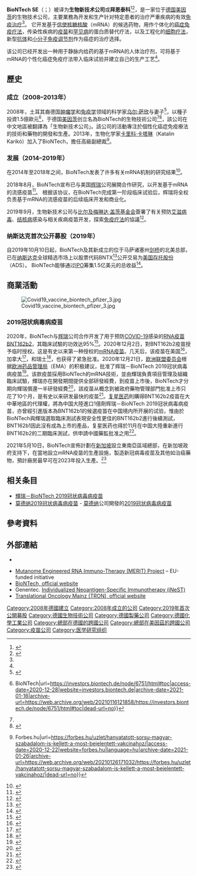 {{Expand language|1=en|time=2021-04-03T16:18:18+00:00}}
{{NoteTA
|G1=Medicine
|G2=德國地名
}}
{{Infobox company
| name = 德国生物新技术公司
| name_en = BioNTech SE
| logo = BioNTech logo.svg
| image = Mainz.BioNTechSE.20200731.jpg
| image_caption = 位于[[美因茨|美因茨]]Goldgrube街的BioNTech总部
| traded_as = {{NASDAQ|BNTX}}
| ISIN = US09075V1026
| founded = {{Start date and age|2008|6}}
| num_locations = 5
| services = [[免疫疗法|免疫疗法]]<br/>[[2019冠狀病毒病疫苗|2019冠狀病毒病疫苗]]
| key_people = {{Unbulleted list|[[乌尔·萨欣|乌尔·萨欣]]（[[首席执行官|CEO]]）|Sean Marett（CBO, CCO）|Sierk Poetting（[[财务总监|CFO]], [[首席运营官|COO]]）|Ryan Richardson（CSO）|[[厄兹勒姆·图雷西|厄兹勒姆·图雷西]]（CMO）}}
| num_employees = 1,323
| industry = [[生物技術|生物技術]]
| website = {{URL|biontech.de}}
| native_name = 
| location = {{GER}}[[美因茨|美因茨]]
| footnotes=[[美国证券交易委员会|SEC]]报告<ref name="SEC report">{{Citation|language=en|author=BioNTech SE|url=https://sec.report/Document/0001193125-19-241112/|title=Form F-1|publisher=[[United_States_Securities_and_Exchange_Commission|U.S. Securities and Exchange Commission]]|date=2019-09-09|access-date=2020-09-23|archive-date=2021-02-14|archive-url=https://web.archive.org/web/20210214094009/https://sec.report/Document/0001193125-19-241112/|dead-url=no}}</ref>
}}

'''BioNTech SE'''（{{IPA-de|ˈbaɪɒnˌtek}}；{{NASDAQ|BNTX}}）被译为'''生物新技术公司'''或'''拜恩泰科'''<ref>{{cite news |title=香港特区政府认可复星医药／德国药厂拜恩泰科新冠疫苗在港紧急使用 |url=http://www.xinhuanet.com/2021-01/25/c_1127024235.htm}}</ref><ref>{{Cite web|title=美国辉瑞和德国生物新技术向欧盟递交注册新冠疫苗申请|url=http://www.chinanews.com/gj/2020/12-01/9351990.shtml|accessdate=2020-12-24|author=|publisher=中国新闻网|date=2020-12-01|format=|language=zh|archiveurl=https://web.archive.org/web/20201202042433/http://www.chinanews.com/gj/2020/12-01/9351990.shtml|archivedate=2020-12-02|dead-url=no}}</ref>，是一家位于[[德国|德国]][[美因茨|美因茨]]的生物技术公司，主要業務為开发和生产针对特定患者的治疗严重疾病的有效[[免疫治疗|免疫治疗]]<ref name="SEC report" />。 它开发基于[[信使核糖核酸|信使核糖核酸]]（mRNA）的候选药物，用作个体化的[[癌症免疫疗法|癌症免疫疗法]]，传染性疾病的[[疫苗|疫苗]]和[[罕见病|罕见病]]的蛋白质替代疗法，以及工程化的[[细胞疗法|细胞疗法]]，新型[[抗体|抗体]]和[[小分子|小分子]][[免疫治疗#免疫调节剂|免疫调节剂]]作为癌症的治疗选择。

该公司已经开发出一种用于静脉内给药的基于mRNA的人体治疗剂，可将基于mRNA的个性化癌症免疫疗法带入临床试验并建立自己的生产工艺<ref name="SEC report" />。

== 歷史 ==
=== 成立（2008–2013年） ===
2008年，土耳其裔德国[[肿瘤学|肿瘤学]]和[[免疫学|免疫学]]领域的科学家[[乌尔·萨欣|乌尔·萨欣]]与妻子{{Internal link helper/en|厄兹勒姆·图雷西|Özlem Türeci}}<ref>{{Cite web|title=研发新冠肺炎疫苗的土耳其裔夫妇被英国《金融时报》评为“年度人物”|url=https://baijiahao.baidu.com/s?id=1686321053774586501|accessdate=2020-12-24|author=|publisher=土耳其驻北京大使馆|date=2020-12-17|format=|language=zh|archiveurl=https://web.archive.org/web/20201224152820/https://baijiahao.baidu.com/s?id=1686321053774586501|archivedate=2020-12-24|dead-url=no}}</ref>，以種子投資1.5億歐元<ref>{{Cite web|title=SEC Filing {{!}} BioNTech|url=https://investors.biontech.de/node/6751/html#toc|access-date=2020-12-28|website=investors.biontech.de|archive-date=2021-01-16|archive-url=https://web.archive.org/web/20210116121858/https://investors.biontech.de/node/6751/html#toc|dead-url=no}}</ref>，于德国[[美因茨|美因茨]]创立名為BioNTech的生物技術公司<ref name="SEC report"/><ref>{{Cite web|title=德药厂BioNTech疫苗大突破 创办人夫妻皆土耳其移民后代|url=https://web.archive.org/web/20201224153032/https://www.rfi.fr/cn/contenu/20201114-%E5%BE%B7%E8%8D%AF%E5%8E%82biontech%E7%96%AB%E8%8B%97%E5%A4%A7%E7%AA%81%E7%A0%B4-%E5%88%9B%E5%8A%9E%E4%BA%BA%E5%A4%AB%E5%A6%BB%E7%9A%86%E5%9C%9F%E8%80%B3%E5%85%B6%E7%A7%BB%E6%B0%91%E5%90%8E%E4%BB%A3|accessdate=2020-12-24|author=|date=2020-11-14|format=|publisher=AFP|language=zh|archiveurl=https://web.archive.org/web/20201224153032/https://www.rfi.fr/cn/contenu/20201114-%E5%BE%B7%E8%8D%AF%E5%8E%82biontech%E7%96%AB%E8%8B%97%E5%A4%A7%E7%AA%81%E7%A0%B4-%E5%88%9B%E5%8A%9E%E4%BA%BA%E5%A4%AB%E5%A6%BB%E7%9A%86%E5%9C%9F%E8%80%B3%E5%85%B6%E7%A7%BB%E6%B0%91%E5%90%8E%E4%BB%A3|archivedate=2020-12-24}}</ref>，該公司在中文地區被翻譯為「生物新技术公司」。該公司的活動專注於個性化癌症免疫療法的技術和藥物的開發和生產。2013年，生物化学家[[卡里科·卡塔琳|卡里科·卡塔琳]]（Katalin Karikó）加入了BioNTech，擔任高級副總裁<ref>{{Cite web|date=2020-11-09|title=Magyar kutató, hányatatott sorsú szabadalma is kellett a most bejelentett vakcinához {{!}} Forbes.hu|url=https://forbes.hu/uzlet/hanyatatott-sorsu-magyar-szabadalom-is-kellett-a-most-bejelentett-vakcinahoz/|access-date=2020-12-22|website=forbes.hu|language=hu|archive-date=2021-01-26|archive-url=https://web.archive.org/web/20210126171032/https://forbes.hu/uzlet/hanyatatott-sorsu-magyar-szabadalom-is-kellett-a-most-bejelentett-vakcinahoz/|dead-url=no}}</ref>。

=== 发展（2014–2019年）===
在2014年至2018年之间，BioNTech发表了许多有关mRNA机制的研究结果<ref>{{Citation|language=en|last1=Kranz|first1=Lena M.|last2=Diken|first2=Mustafa|last3=Haas|first3=Heinrich|last4=Kreiter|first4=Sebastian|last5=Loquai|first5=Carmen|title=Systemic RNA delivery to dendritic cells exploits antiviral defence for cancer immunotherapy|newspaper=Nature|volume=534|issue=7607|date=2016-06-16|issn=1476-4687|pages=396–401|url=https://pubmed.ncbi.nlm.nih.gov/27281205/|access-date=2020-11-11|doi=10.1038/nature18300|pmid=27281205|bibcode=2016Natur.534..396K|archive-date=2020-12-18|archive-url=https://web.archive.org/web/20201218093003/https://pubmed.ncbi.nlm.nih.gov/27281205/|dead-url=no}}</ref>。

2018年8月，BioNTech宣布已与美国[[辉瑞|辉瑞]]公司展開合作研究，以开发基于mRNA的流感疫苗<ref>{{Cite web|title=BioNTech Signs Collaboration Agreement with Pfizer to Develop mRNA-based Vaccines for Prevention of Influenza|date=2018-08-16|url=https://biontechse.gcs-web.com/news-releases/news-release-details/biontech-signs-collaboration-agreement-pfizer-develop-mrna-based|publisher=BioNTech press release|accessdate=2020-11-12|archive-date=2020-11-14|archive-url=https://web.archive.org/web/20201114132810/https://biontechse.gcs-web.com/news-releases/news-release-details/biontech-signs-collaboration-agreement-pfizer-develop-mrna-based|dead-url=no}}</ref>。 根据该协议，在BioNTech完成第一阶段临床试验后，辉瑞将全权负责基于mRNA的流感疫苗的后续临床开发和商业化。

2019年9月，生物新技术公司与[[比尔及梅琳达·盖茨基金会|比尔及梅琳达·盖茨基金会]]簽署了有关预防[[艾滋病毒|艾滋病毒]]、[[结核病|结核病]]感染与相关疾病疫苗开发，探索[[免疫疗法|免疫疗法]]的協議<ref name="PR September 5, 2019">{{cite news |author=<!--Not stated--> |title=The Gates Foundation sees BioNTech potential to ‘dramatically reduce global HIV and tuberculosis’ |url=https://www.thepharmaletter.com/article/the-gates-foundation-sees-biontech-potential-to-dramatically-reduce-global-hiv-and-tuberculosis |work={{tsl|en|The Pharma Letter||The Pharma Letter}} |date=2019年9月5日 |access-date=2019年9月20日 |archive-date=2020年11月14日 |archive-url=https://web.archive.org/web/20201114132824/https://www.thepharmaletter.com/article/the-gates-foundation-sees-biontech-potential-to-dramatically-reduce-global-hiv-and-tuberculosis |dead-url=no }}</ref>。

=== 纳斯达克首次公开募股（2019年） ===
自2019年10月10日起，BioNTech及其新成立的位于马萨诸塞州[[剑桥_(马萨诸塞州)|剑桥]]的北美总部，已在[[纳斯达克|纳斯达克]]全球精选市场上以股票代码BNTX<ref>{{Citation|language=en|url=https://www.nasdaq.com/market-activity/stocks/bntx|title=BioNTech SE|publisher=NASDAQ|access-date=2020-11-12|archive-date=2021-05-11|archive-url=https://web.archive.org/web/20210511142224/https://www.nasdaq.com/market-activity/stocks/bntx|dead-url=no}}</ref>公开交易为[[美國存託憑證|美国存托股份]]（ADS）。 BioNTech能够通过[[首次公开募股|IPO]]筹集1.5亿美元的总收益<ref name="spalding">{{cite news |last1=Spalding |first1=Rebecca |last2=Franklin |first2=Joshua |title=Germany's BioNTech raises $150 million in smaller-than-planned U.S. IPO amid market volatility |url=https://www.reuters.com/article/us-biontech-ipo-idUSKBN1WO29B |access-date=2020-12-07 |work=Reuters |date=2019-10-09 |archive-date=2021-01-15 |archive-url=https://web.archive.org/web/20210115130357/https://www.reuters.com/article/us-biontech-ipo-idUSKBN1WO29B |dead-url=no }}</ref>。

== 商業活動 ==
[[File:Covid19_vaccine_biontech_pfizer_3.jpg|thumb]]
=== 2019冠状病毒病疫苗 ===
{{主条目|辉瑞－BioNTech 2019冠状病毒病疫苗|2019冠状病毒病疫苗}}

2020年，BioNTech与[[辉瑞|辉瑞]]公司合作开发了用于预防[[2019冠状病毒病|COVID-19]]感染的[[RNA疫苗|RNA疫苗]][[复必泰|BNT162b2]]，其臨床試驗的功效达95%<ref>{{Cite web |url=https://www.fda.gov/media/144245/download |title=存档副本 |access-date=2021-04-05 |archive-date=2021-01-01 |archive-url=https://web.archive.org/web/20210101182119/https://www.fda.gov/media/144245/download |dead-url=no }}</ref>。2020年12月2日，{{Internal link helper/en|英国药品和健康产品管理局（MHRA）|Medicines and Healthcare products Regulatory Agency}}對BNT162b2疫苗授予临时{{link-en|2012年人类药品法规|Human Medicines Regulations 2012|人类药品法规}}授权。这是有史以来第一种授权的[[RNA疫苗|mRNA疫苗]]。几天后，该疫苗在美国<ref>{{Citation|language=en|title=Pfizer-BioNTech COVID-19 Vaccine Frequently Asked Questions|url=https://www.fda.gov/emergency-preparedness-and-response/mcm-legal-regulatory-and-policy-framework/pfizer-biontech-covid-19-vaccine-frequently-asked-questions|access-date=2020-12-22|archive-date=2021-02-14|archive-url=https://web.archive.org/web/20210214094008/https://www.fda.gov/emergency-preparedness-and-response/mcm-legal-regulatory-and-policy-framework/pfizer-biontech-covid-19-vaccine-frequently-asked-questions|dead-url=no}}</ref>，加拿大<ref>{{Citation|language=en|title=Pfizer-BioNTech COVID-19 vaccine: What you should know|url=https://www.canada.ca/en/health-canada/services/drugs-health-products/covid19-industry/drugs-vaccines-treatments/vaccines/pfizer-biontech.html|access-date=2020-12-22|archive-date=2021-06-05|archive-url=https://web.archive.org/web/20210605080328/https://www.canada.ca/en/health-canada/services/drugs-health-products/covid19-industry/drugs-vaccines-treatments/vaccines/pfizer-biontech.html|dead-url=no}}</ref>，和瑞士<ref>{{Citation|language=en|title=Swissmedic grants authorisation for the first COVID-19 vaccine in Switzerland|url=https://www.swissmedic.ch/swissmedic/en/home/news/coronavirus-covid-19/covid-19-impfstoff_erstzulassung.html|access-date=2020-12-22|archive-date=2021-05-02|archive-url=https://web.archive.org/web/20210502135025/https://www.swissmedic.ch/swissmedic/en/home/news/coronavirus-covid-19/covid-19-impfstoff_erstzulassung.html|dead-url=no}}</ref>，也获得了紧急批准。2020年12月21日，[[欧洲联盟委员会|欧洲联盟委员会]]根据[[欧洲药品管理局|欧洲药品管理局]]（EMA）的积极建议，批准了辉瑞－BioNTech 2019冠状病毒病疫苗<ref>{{Cite web|date=2020-12-21|title=Commission approves BioNTech/Pfizer vaccine|url=https://www.politico.eu/article/european-commission-approves-biontech-pfizer-vaccine/|access-date=2020-12-22|website=Politico|language=en-US|archive-date=2021-05-05|archive-url=https://web.archive.org/web/20210505200806/https://www.politico.eu/article/european-commission-approves-biontech-pfizer-vaccine/|dead-url=no}}</ref>。该款疫苗採用BioNTech的mRNA技術，並由輝瑞負責項目管理及組織臨床試驗，輝瑞亦在開發期間提供全部研發經費，到疫苗上市後，BioNTech才分期向輝瑞償還一半研發經費<ref name="DW_BioNTech">{{cite news|title=谁研发了BNT162新冠疫苗？|url=https://www.dw.com/zh/%E8%B0%81%E7%A0%94%E5%8F%91%E4%BA%86bnt162%E6%96%B0%E5%86%A0%E7%96%AB%E8%8B%97/a-55578952|accessdate=2020-11-13|agency=德国之声|date=2020-11-12|archive-date=2021-01-09|archive-url=https://web.archive.org/web/20210109145650/https://www.dw.com/zh/%E8%B0%81%E7%A0%94%E5%8F%91%E4%BA%86bnt162%E6%96%B0%E5%86%A0%E7%96%AB%E8%8B%97/a-55578952|dead-url=no}}</ref>，該疫苗从概念到被政府藥物管理部門批准上市只花了10个月，是有史以来研发最快的疫苗<ref>{{Cite web|title=新冠疫苗：英国率先批准辉瑞疫苗大规模使用，高危人群几天内开始接种|url=https://www.bbc.com/zhongwen/simp/world-55156864|accessdate=2020-12-02|author=|date=2020-12-24|format=|publisher=BBC|language=zh|archiveurl=https://web.archive.org/web/20201224145541/https://www.bbc.com/zhongwen/simp/world-55156864|archivedate=2020-12-24|dead-url=no}}</ref>。[[復星醫藥|复星医药]]則購得BNT162b2疫苗在大中華地區的代理權，將為中国大陸進口1億劑辉瑞－BioNTech 2019冠状病毒病疫苗，亦曾經引進版本為BNT162b1的候選疫苗在中国境内所开展的试验，惟由於BioNTech與輝瑞選取臨床測試表現安全性更佳的BNT162b2進行後續測試，BNT162b1因此沒有成為上市的產品，复星医药也得於11月在中国大陸重新進行BNT162b2的二期臨床測試，供申請中國藥監批准之用<ref name="cna-2021-12-16">{{cite news |title=中國藥企獨家購得德國BioNTech疫苗一億劑 股價大漲 |url=https://www.cna.com.tw/news/acn/202012160276.aspx |accessdate=2021-04-13 |work=中央通訊社 |date=2021-12-16 |archive-date=2021-05-29 |archive-url=https://web.archive.org/web/20210529021349/https://www.cna.com.tw/news/acn/202012160276.aspx |dead-url=no }}</ref>。

2021年5月10日，BioNTech宣佈計劃在[[新加坡|新加坡]]設立東南亞區域總部，在新加坡政府支持下，在當地設立mRNA疫苗的生產設施，製造新冠病毒疫苗及其他如治癌藥物，預計廠房最早可在2023年投入生產。<ref>{{Cite web|title=BioNTech 宣布新加坡設區域總部及生產設施　製 mRNA 疫苗及藥物　最早 2023 年投產|url=https://www.thestandnews.com/international/biontech-宣布新加坡設區域總部及生產設施-製-mrna-疫苗及藥物-最早-2023-年投產/|work=立場新聞|access-date=2021-05-10|archive-date=2021-05-30|archive-url=https://web.archive.org/web/20210530215014/https://www.thestandnews.com/international/biontech-%E5%AE%A3%E5%B8%83%E6%96%B0%E5%8A%A0%E5%9D%A1%E8%A8%AD%E5%8D%80%E5%9F%9F%E7%B8%BD%E9%83%A8%E5%8F%8A%E7%94%9F%E7%94%A2%E8%A8%AD%E6%96%BD-%E8%A3%BD-mrna-%E7%96%AB%E8%8B%97%E5%8F%8A%E8%97%A5%E7%89%A9-%E6%9C%80%E6%97%A9-2023-%E5%B9%B4%E6%8A%95%E7%94%A2/|dead-url=no}}</ref>

== 相关条目 ==
* [[輝瑞－BioNTech_2019冠状病毒病疫苗|輝瑞－BioNTech 2019冠状病毒病疫苗]]
* [[莫德纳2019冠状病毒病疫苗|莫德纳2019冠状病毒病疫苗]] - [[莫德纳|莫德纳]]公司開發的[[2019冠状病毒病疫苗|2019冠状病毒病疫苗]]

== 參考資料 ==
{{reflist|2}}

== 外部連結 ==
* {{official|https://www.biontech.de}}
{{Finance links
| name = BioNTech SE [[美國存託憑證|American Depository Receipt]]s
| symbol = BNTX
| reuters = BNTX.O
| bloomberg = BNTX:US
| sec_cik = BNTX
| yahoo = BNTX
| google = BNTX
| nasdaq = BNTX
}}
* [http://merit-consortium.eu/ Mutanome Engineered RNA Immuno-Therapy (MERIT) Project]{{Wayback|url=http://merit-consortium.eu/ |date=20201230033854 }} – EU-funded initiative
* [https://biontech.de/ BioNTech, official website]{{Wayback|url=https://biontech.de/ |date=20201111071117 }}
* Genentec. [https://www.biooncology.com/development-platforms/individualized-neoantigen-specific-immunotherapy.html Individualized Neoantigen-Specific Immunotherapy (iNeST)]{{Wayback|url=https://www.biooncology.com/development-platforms/individualized-neoantigen-specific-immunotherapy.html |date=20200503124325 }}
* [https://tron-mainz.de/?noredirect=en_US Translational Oncology Mainz (TRON), official website]{{Wayback|url=https://tron-mainz.de/?noredirect=en_US |date=20210107202422 }}

{{authority control}}
{{Portal bar|德國|醫學|病毒|2019冠状病毒病|企業}}
[[Category:2008年德國建立|Category:2008年德國建立]]
[[Category:2008年成立的公司|Category:2008年成立的公司]]
[[Category:2019年首次公開募股|Category:2019年首次公開募股]]
[[Category:德國生物技術公司|Category:德國生物技術公司]]
[[Category:德國製藥公司|Category:德國製藥公司]]
[[Category:德國化學工業公司|Category:德國化學工業公司]]
[[Category:總部在德國的跨國公司|Category:總部在德國的跨國公司]]
[[Category:總部在美因茲的跨國公司|Category:總部在美因茲的跨國公司]]
[[Category:疫苗公司|Category:疫苗公司]]
[[Category:医学研究组织|Category:医学研究组织]]
